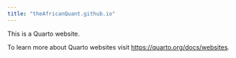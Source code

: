 ```yaml
---
title: "theAfricanQuant.github.io"
---
```


This is a Quarto website.

To learn more about Quarto websites visit <https://quarto.org/docs/websites>.
